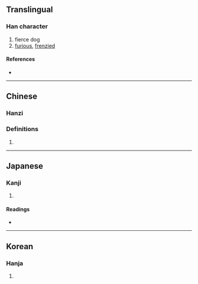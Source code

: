{{character info/new}}
==Translingual==

===Han character===
{{Han char|rn=94|rad=犬|as=08|sn=11|four=42200|canj=KHHBN|ids=⿰犭制}}

# fierce dog
# [[furious]], [[frenzied]]

====References====
* {{Han ref|kx=0713.210|dkj=20494|dj=1125.160|hdz=21353.100|uh=7318|ud=29464|bh=D664|bd=54884}}

----

==Chinese==
{{zh-forms}}

===Hanzi===
{{zh-pron
|m=shē,zhì
|c=jai3
|mc=y
|oc=y
}}

===Definitions===
{{zh-hanzi}}

# {{defn|lang=zh}}

----

==Japanese==

===Kanji===
{{ja-kanji|grade=|rs=犬08}}

# {{defn|lang=ja|sort=犬08}}

====Readings====
* {{ja-readings|on=[[せい]] (sei), [[けい]] (kei)|kun=|nanori=}}

----

==Korean==

===Hanja===
{{ko-hanja|hangeul=제|eumhun=|rv=je|mr=che|y=cey}}

# {{defn|lang=ko|sort=犬08}}